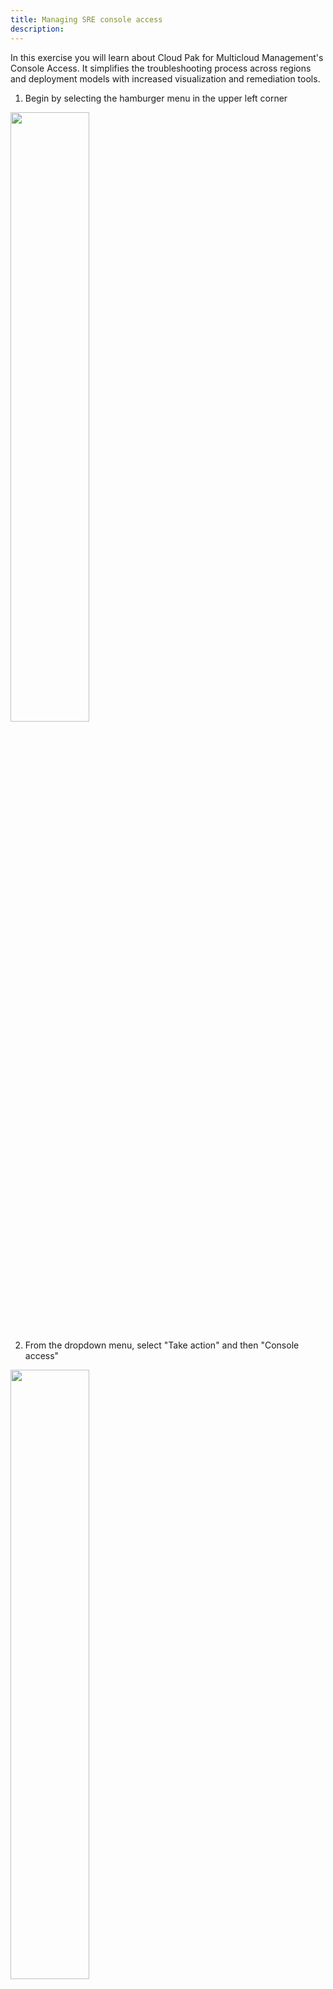 ```yaml
---
title: Managing SRE console access
description:
---
```


In this exercise you will learn about Cloud Pak for Multicloud Management's Console Access.  It simplifies the troubleshooting process across regions and deployment models with increased visualization and remediation tools.

1) Begin by selecting the hamburger menu in the upper left corner 

<img src="images/2021-05-03-10-32-50.png" width="50%" height="50%"></img>

2) From the dropdown menu, select "Take action" and then "Console access"

<img src="images/2021-05-03-12-44-51.png" width="50%" height="50%"></img>

1) Review this step only, this step was done for you.  In order to use the Console Access capability, servers must be onboarded.  The onboarding process has already been performed for one of the servers in the environment.  See steps a) and b) below to see what the onboarding process looks like.
   
   a) As an administrator, you could "Onboard" a server for console access.  This process involves clicking onto the vertical "..." and then select "Onboard"

   <img src="images/2021-05-03-12-49-07.png" width="30%" height="30%"></img>

   b) Provide the required credential information i.e. Your user ID, Password or SSH key.  Login credentials can be saved for later usage in Hashicorp Vault, an open source tool for secrets management, encryption, and privileged access management.

   <img src="images/2021-05-03-12-52-27.png" width="50%" height="50%"></img>

2) You can search for a server by name, or you can click on "Onboard only" checkbox to filter the list of servers shown.  Or, use a combination of both filters for a large environment.  

![](images/2021-05-03-16-36-01.png)

1) On the Console access page, you can open an SSH-over-HTTPS session by clicking onto the link under the SSH column to access the terminal for the particular server  from IBM Cloud Pak console (the name and IP address on the pictures may be different then what you see in the environment - but there will be one server onboarded and available).

![](images/2021-05-04-17-26-00.png)

NOTE: Please lookout for popup blocker.  You can open the window by clicking "Preferences" and then the link "Show https:/..."
![](images/2021-05-03-16-40-23.png)

6) Once the console screen opens, you can run various commands supported by the remote system i.e "ps", "df -k", "top", etc.  If you were troubeshooting an issue, you could see what processes are running, filesystem usage, system utilization, or run commands that perform various tasks i.e clean up files/directory, restart a process, etc.  On this environment you'll have limited access.

![](images/2021-05-04-17-34-50.png)

7) Type "exit" to end your remote session or you may have noticed that it disconnects after an inactivity period.

##  Terminal Session Replay
Terminal Session replay/audit: You can replay a terminal session as needed. In this way, you can avoid duplicate actions among your team, collaborate in a more efficient way, and thus accelerate troubleshooting and problem resolution process. In addition, you can check what everyone does in SSH sessions for auditing considerations.

Here's a scenario: Imagine you are working a crit-sit.  You run a set of complex commands and diagnostics to quicly resolve the issue.  Then after things have calmed down, you can go back and review the commands you ran and perhaps turn them into a runbook to automate those tasks in the future.

1) Begin by selecting the hamburger menu in the upper left corner 

<img src="images/2021-05-03-10-32-50.png" width="50%" height="50%"></img>

2) From the dropdown menu, select "Take action" and then "Terminal session replay"

<img src="images/2021-05-04-09-20-57.png" width="50%" height="50%"></img>

3) You can filter the session activity between two dates/times, you can search for a specific user, filter based on provider, and/or datacenter.

![](images/2021-05-04-09-29-16.png)

4) Once you find a session of interest, you can click on the play button under the Replay column.
![](images/2021-05-04-09-35-59.png)

5) The selected session's video should auto play, however, you can play/pause the video by clicking on the play/pause button.  Or, you can fast-forward or reverse the video by dragging the playback timeline.

![](images/2021-05-05-16-46-35.png)


That completes this section of the lab.


In this portion of the lab, you saw how easy it is to quickly gain console access to rapidly troubleshoot an issue or run commands on a specific system.  And, you see how easy it is to audit the actions performed during a given session.


To continue other portions of the lab, select one of the lab exercises in the upper left corner or select one of the images below.


<Row>

<Column colLg={3} colMd={3} noGutterMdLeft>
<ArticleCard
    color="dark"
    subTitle="Automation with VMware"
    title="Want to learn how to automate infrastructure management in VMWare vSphere?"
    href="/tutorials/vmware"
    actionIcon="arrowRight"
    >

![](../../images/multi-cloud.jpg)

</ArticleCard>

</Column>

<Column colLg={3} colMd={3} noGutterMdLeft>
<ArticleCard
    color="dark"
    subTitle="Automation with the Public Cloud"
    title="Want to learn how to automate infrastructure management in Public clouds?"
    href="/tutorials/ibmcloud"
    actionIcon="arrowRight"
    >

![](../../images/public-cloud.jpg)

</ArticleCard>
</Column>

<Column colLg={3} colMd={3} noGutterMdLeft>
<ArticleCard
    color="dark"
    subTitle="Managing chargeback"
    title="Do you want to create and execute a chargeback report on the VM and container workloads?"
    href="/tutorials/Chargeback"
    actionIcon="arrowRight"
    >

![](../../images/prereqs.jpg)

</ArticleCard>
</Column>

</Row>